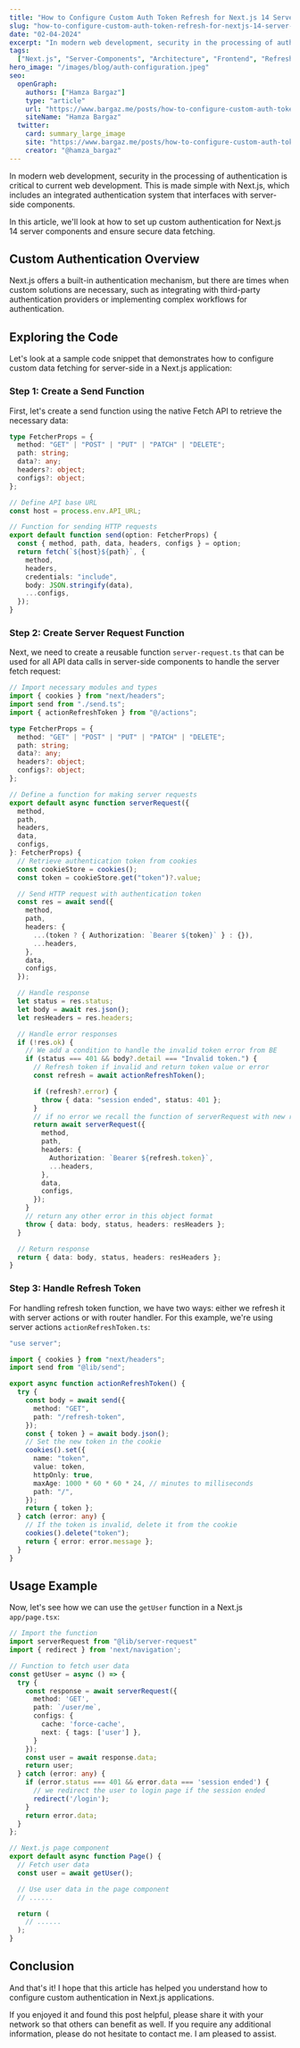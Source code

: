 ```yaml
---
title: "How to Configure Custom Auth Token Refresh for Next.js 14 Server Components"
slug: "how-to-configure-custom-auth-token-refresh-for-nextjs-14-server-components"
date: "02-04-2024"
excerpt: "In modern web development, security in the processing of authentication is critical to current web development. This is made simple with Next.js"
tags:
  ["Next.js", "Server-Components", "Architecture", "Frontend", "Refresh-Token"]
hero_image: "/images/blog/auth-configuration.jpeg"
seo:
  openGraph:
    authors: ["Hamza Bargaz"]
    type: "article"
    url: "https://www.bargaz.me/posts/how-to-configure-custom-auth-token-refresh-for-nextjs-14-server-components"
    siteName: "Hamza Bargaz"
  twitter:
    card: summary_large_image
    site: "https://www.bargaz.me/posts/how-to-configure-custom-auth-token-refresh-for-nextjs-14-server-components"
    creator: "@hamza_bargaz"
---
```


In modern web development, security in the processing of authentication is critical to current web development. This is made simple with Next.js, which includes an integrated authentication system that interfaces with server-side components.

In this article, we'll look at how to set up custom authentication for Next.js 14 server components and ensure secure data fetching.

## Custom Authentication Overview

Next.js offers a built-in authentication mechanism, but there are times when custom solutions are necessary, such as integrating with third-party authentication providers or implementing complex workflows for authentication.

## Exploring the Code

Let's look at a sample code snippet that demonstrates how to configure custom data fetching for server-side in a Next.js application:

### Step 1: Create a Send Function

First, let's create a send function using the native Fetch API to retrieve the necessary data:

```typescript
type FetcherProps = {
  method: "GET" | "POST" | "PUT" | "PATCH" | "DELETE";
  path: string;
  data?: any;
  headers?: object;
  configs?: object;
};

// Define API base URL
const host = process.env.API_URL;

// Function for sending HTTP requests
export default function send(option: FetcherProps) {
  const { method, path, data, headers, configs } = option;
  return fetch(`${host}${path}`, {
    method,
    headers,
    credentials: "include",
    body: JSON.stringify(data),
    ...configs,
  });
}
```

### Step 2: Create Server Request Function

Next, we need to create a reusable function `server-request.ts` that can be used for all API data calls in server-side components to handle the server fetch request:

```typescript
// Import necessary modules and types
import { cookies } from "next/headers";
import send from "./send.ts";
import { actionRefreshToken } from "@/actions";

type FetcherProps = {
  method: "GET" | "POST" | "PUT" | "PATCH" | "DELETE";
  path: string;
  data?: any;
  headers?: object;
  configs?: object;
};

// Define a function for making server requests
export default async function serverRequest({
  method,
  path,
  headers,
  data,
  configs,
}: FetcherProps) {
  // Retrieve authentication token from cookies
  const cookieStore = cookies();
  const token = cookieStore.get("token")?.value;

  // Send HTTP request with authentication token
  const res = await send({
    method,
    path,
    headers: {
      ...(token ? { Authorization: `Bearer ${token}` } : {}),
      ...headers,
    },
    data,
    configs,
  });

  // Handle response
  let status = res.status;
  let body = await res.json();
  let resHeaders = res.headers;

  // Handle error responses
  if (!res.ok) {
    // We add a condition to handle the invalid token error from BE
    if (status === 401 && body?.detail === "Invalid token.") {
      // Refresh token if invalid and return token value or error
      const refresh = await actionRefreshToken();

      if (refresh?.error) {
        throw { data: "session ended", status: 401 };
      }
      // if no error we recall the function of serverRequest with new refresh token
      return await serverRequest({
        method,
        path,
        headers: {
          Authorization: `Bearer ${refresh.token}`,
          ...headers,
        },
        data,
        configs,
      });
    }
    // return any other error in this object format
    throw { data: body, status, headers: resHeaders };
  }

  // Return response
  return { data: body, status, headers: resHeaders };
}
```

### Step 3: Handle Refresh Token

For handling refresh token function, we have two ways: either we refresh it with server actions or with router handler. For this example, we're using server actions `actionRefreshToken.ts`:

```typescript
"use server";

import { cookies } from "next/headers";
import send from "@lib/send";

export async function actionRefreshToken() {
  try {
    const body = await send({
      method: "GET",
      path: "/refresh-token",
    });
    const { token } = await body.json();
    // Set the new token in the cookie
    cookies().set({
      name: "token",
      value: token,
      httpOnly: true,
      maxAge: 1000 * 60 * 60 * 24, // minutes to milliseconds
      path: "/",
    });
    return { token };
  } catch (error: any) {
    // If the token is invalid, delete it from the cookie
    cookies().delete("token");
    return { error: error.message };
  }
}
```

## Usage Example

Now, let's see how we can use the `getUser` function in a Next.js `app/page.tsx`:

```typescript
// Import the function
import serverRequest from "@lib/server-request"
import { redirect } from 'next/navigation';

// Function to fetch user data
const getUser = async () => {
  try {
    const response = await serverRequest({
      method: 'GET',
      path: `/user/me`,
      configs: {
        cache: 'force-cache',
        next: { tags: ['user'] },
      }
    });
    const user = await response.data;
    return user;
  } catch (error: any) {
    if (error.status === 401 && error.data === 'session ended') {
      // we redirect the user to login page if the session ended
      redirect('/login');
    }
    return error.data;
  }
};

// Next.js page component
export default async function Page() {
  // Fetch user data
  const user = await getUser();

  // Use user data in the page component
  // ......

  return (
    // ......
  );
}
```

## Conclusion

And that's it! I hope that this article has helped you understand how to configure custom authentication in Next.js applications.

If you enjoyed it and found this post helpful, please share it with your network so that others can benefit as well. If you require any additional information, please do not hesitate to contact me. I am pleased to assist.

